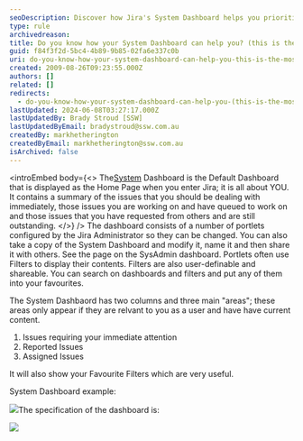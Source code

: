 ```yaml
---
seoDescription: Discover how Jira's System Dashboard helps you prioritize tasks and streamline workflows with a personalized overview of issues requiring your attention.
type: rule
archivedreason:
title: Do you know how your System Dashboard can help you? (this is the most important feature in Jira)
guid: f84f3f2d-5bc4-4b89-9b85-02fa6e337c0b
uri: do-you-know-how-your-system-dashboard-can-help-you-this-is-the-most-important-feature-in-jira
created: 2009-08-26T09:23:55.000Z
authors: []
related: []
redirects:
  - do-you-know-how-your-system-dashboard-can-help-you-(this-is-the-most-important-feature-in-jira)
lastUpdated: 2024-06-08T03:27:17.000Z
lastUpdatedBy: Brady Stroud [SSW]
lastUpdatedByEmail: bradystroud@ssw.com.au
createdBy: markhetherington
createdByEmail: markhetherington@ssw.com.au
isArchived: false
---
```


<introEmbed
  body={<>
The[System](/do-you-know-how-your-system-dashboard-can-help-you-this-is-the-most-important-feature-in-jira) Dashboard is the Default Dashboard that is displayed as the Home Page when you enter Jira; it is all about YOU. It contains a summary of the issues that you should be dealing with immediately, those issues you are working on and have queued to work on and those issues that you have requested from others and are still outstanding.
  </>}
/>
The dashboard consists of a number of portlets configured by the Jira Administrator so they can be changed. You can also take a copy of the System Dashboard and modify it, name it and then share it with others. See the page on the SysAdmin dashboard. Portlets often use Filters to display their contents. Filters are also user-definable and shareable. You can search on dashboards and filters and put any of them into your favourites.

The System Dashbaord has two columns and three main "areas"; these areas only appear if they are relvant to you as a user and have have current content.

1. Issues requiring your immediate attention
2. Reported Issues
3. Assigned Issues

It will also show your Favourite Filters which are very useful.

System Dashboard example:

![](/uploads/rules/do-you-know-how-your-system-dashboard-can-help-you-this-is-the-most-important-feature-in-jira/SystemDashboardExample.png)The specification of the dashboard is:

![](/uploads/rules/do-you-know-how-your-system-dashboard-can-help-you-this-is-the-most-important-feature-in-jira/SystemDashboardSpec.png)
